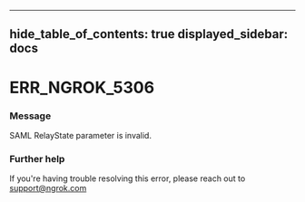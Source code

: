 

---
hide_table_of_contents: true
displayed_sidebar: docs
---


# ERR_NGROK_5306

### Message
SAML RelayState parameter is invalid.

<ErrorDetails />



### Further help
If you're having trouble resolving this error, please reach out to [support@ngrok.com](mailto:support@ngrok.com?subject=Help%20with%20ERR_NGROK_5306)

